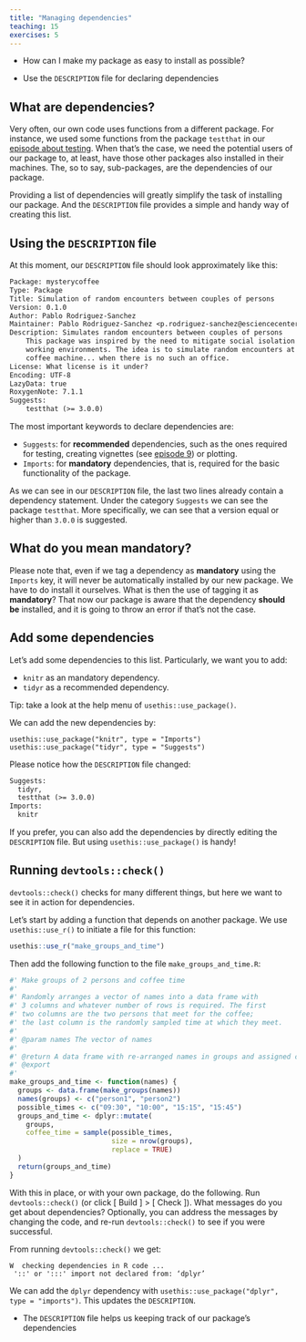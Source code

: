 ```yaml
---
title: "Managing dependencies"
teaching: 15
exercises: 5
---
```


::: questions
- How can I make my package as easy to install as possible?
:::

::: objectives
- Use the `DESCRIPTION` file for declaring dependencies
:::


## What are dependencies?

Very often, our own code uses functions from a different package.
For instance, we used some functions from the package `testthat` in our [episode about testing](testing.Rmd).
When that's the case, we need the potential users of our package to, at least, have those other packages also installed in their machines.
The, so to say, sub-packages, are the dependencies of our package.

Providing a list of dependencies will greatly simplify the task of installing our package.
And the `DESCRIPTION` file provides a simple and handy way of creating this list.

## Using the `DESCRIPTION` file

At this moment, our `DESCRIPTION` file should look approximately like this:

```txt
Package: mysterycoffee
Type: Package
Title: Simulation of random encounters between couples of persons
Version: 0.1.0
Author: Pablo Rodriguez-Sanchez
Maintainer: Pablo Rodriguez-Sanchez <p.rodriguez-sanchez@esciencecenter.nl>
Description: Simulates random encounters between couples of persons
    This package was inspired by the need to mitigate social isolation in remote
    working environments. The idea is to simulate random encounters at the office's
    coffee machine... when there is no such an office.
License: What license is it under?
Encoding: UTF-8
LazyData: true
RoxygenNote: 7.1.1
Suggests:
    testthat (>= 3.0.0)
```

The most important keywords to declare dependencies are:

- `Suggests`: for **recommended** dependencies, such as the ones required for testing, creating vignettes (see [episode 9](../09-vignettes)) or plotting.
- `Imports`: for **mandatory** dependencies, that is, required for the basic functionality of the package.

As we can see in our `DESCRIPTION` file, the last two lines already contain a dependency statement.
Under the category `Suggests` we can see the package `testthat`.
More specifically, we can see that a version equal or higher than `3.0.0` is suggested.

::: callout
## What do you mean mandatory?
Please note that, even if we tag a dependency as **mandatory** using the `Imports` key, it will never be automatically installed by our new package.
We have to do install it ourselves.
What is then the use of tagging it as **mandatory**?
That now our package is aware that the dependency **should be** installed, and it is going to throw an error if that's not the case.
:::

::: challenge
## Add some dependencies
Let's add some dependencies to this list.
Particularly, we want you to add:

- `knitr` as an mandatory dependency.
- `tidyr` as a recommended dependency.

:::: hint
Tip: take a look at the help menu of `usethis::use_package()`.
:::

:::: solution
We can add the new dependencies by:
```
usethis::use_package("knitr", type = "Imports")
usethis::use_package("tidyr", type = "Suggests")
```

Please notice how the `DESCRIPTION` file changed:

```txt
Suggests:
  tidyr,
  testthat (>= 3.0.0)
Imports:
  knitr
```

If you prefer, you can also add the dependencies by directly editing the `DESCRIPTION` file.
But using `usethis::use_package()` is handy!
::::
:::

## Running `devtools::check()`

`devtools::check()` checks for many different things, but here we want to see it in action for dependencies. 

Let's start by adding a function that depends on another package.
We use `usethis::use_r()` to initiate a file for this function:

```r
usethis::use_r("make_groups_and_time")
```

Then add the following function to the file `make_groups_and_time.R`:
```r
#' Make groups of 2 persons and coffee time
#'
#' Randomly arranges a vector of names into a data frame with
#' 3 columns and whatever number of rows is required. The first
#' two columns are the two persons that meet for the coffee; 
#' the last column is the randomly sampled time at which they meet.
#'
#' @param names The vector of names
#'
#' @return A data frame with re-arranged names in groups and assigned coffee time.
#' @export
#'
make_groups_and_time <- function(names) {
  groups <- data.frame(make_groups(names))
  names(groups) <- c("person1", "person2")
  possible_times <- c("09:30", "10:00", "15:15", "15:45")
  groups_and_time <- dplyr::mutate(
    groups,
    coffee_time = sample(possible_times, 
                         size = nrow(groups), 
                         replace = TRUE)
  )
  return(groups_and_time)
}
```

::: challenge
With this in place, or with your own package, do the following.
Run `devtools::check()` (or click [ Build ] > [ Check ]).
What messages do you get about dependencies?
Optionally, you can address the messages by changing the code, and re-run `devtools::check()` to see if you were successful. 

:::: solution
From running `devtools::check()` we get:
``` output
W  checking dependencies in R code ...
 '::' or ':::' import not declared from: ‘dplyr’
```

We can add the `dplyr` dependency with `usethis::use_package("dplyr", type = "imports")`. This updates the `DESCRIPTION`. 
::::
:::


::: keypoints
- The `DESCRIPTION` file helps us keeping track of our package's dependencies
:::
